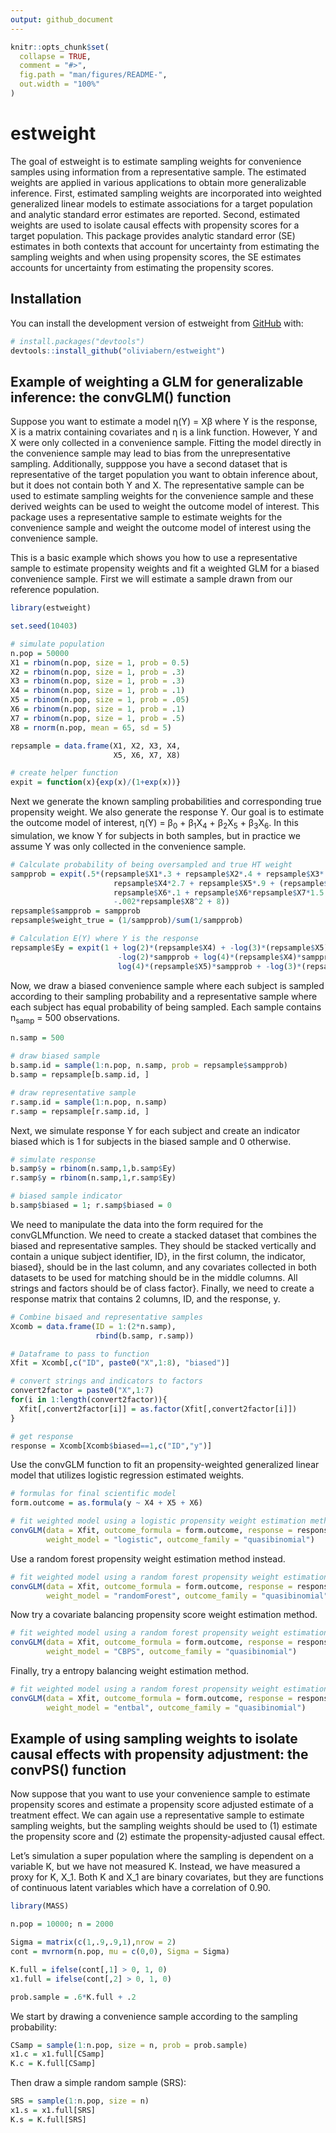 ```yaml
---
output: github_document
---
```


<!-- README.md is generated from README.Rmd. Please edit that file -->

```r
knitr::opts_chunk$set(
  collapse = TRUE,
  comment = "#>",
  fig.path = "man/figures/README-",
  out.width = "100%"
)
```

# estweight

<!-- badges: start -->
<!-- badges: end -->

The goal of estweight is to estimate sampling weights for convenience samples using information from a representative sample. The estimated weights are applied in various applications to obtain more generalizable inference. First, estimated sampling weights are incorporated into weighted generalized linear models to estimate associations for a target population and analytic standard error estimates are reported. Second, estimated weights are used to isolate causal effects with propensity scores for a target population. This package provides analytic standard error (SE) estimates in both contexts that account for uncertainty from estimating the sampling weights and when using propensity scores, the SE estimates accounts for uncertainty from estimating the propensity scores.

## Installation

You can install the development version of estweight from [GitHub](https://github.com/) with:

``` r
# install.packages("devtools")
devtools::install_github("oliviabern/estweight")
```
## Example of weighting a GLM for generalizable inference: the convGLM() function

Suppose you want to estimate a model &eta;(Y) = X&beta; where Y is the response, X is a matrix containing covariates and &eta; is a link function. However, Y and X were only collected in a convenience sample. Fitting the model directly in the convenience sample may lead to bias from the unrepresentative sampling. Additionally, supppose you have a second dataset that is representative of the target population you want to obtain inference about, but it does not contain both Y and X. The representative sample can be used to estimate sampling weights for the convenience sample and these derived weights can be used to weight the outcome model of interest. This package uses a representative sample to estimate weights for the convenience sample and weight the outcome model of interest using the convenience sample. 


This is a basic example which shows you how to use a representative sample to estimate propensity weights and fit a weighted GLM for a biased convenience sample. First we will estimate a sample drawn from our reference population. 

```r
library(estweight)

set.seed(10403)

# simulate population
n.pop = 50000
X1 = rbinom(n.pop, size = 1, prob = 0.5)
X2 = rbinom(n.pop, size = 1, prob = .3)
X3 = rbinom(n.pop, size = 1, prob = .3)
X4 = rbinom(n.pop, size = 1, prob = .1)
X5 = rbinom(n.pop, size = 1, prob = .05)
X6 = rbinom(n.pop, size = 1, prob = .1)
X7 = rbinom(n.pop, size = 1, prob = .5)
X8 = rnorm(n.pop, mean = 65, sd = 5)

repsample = data.frame(X1, X2, X3, X4,
                       X5, X6, X7, X8)

# create helper function
expit = function(x){exp(x)/(1+exp(x))}

```

Next we generate the known sampling probabilities and corresponding true propensity weight. We also generate the response Y. Our goal is to estimate the outcome model of interest, &eta;(Y) = &beta;<sub>0</sub>  + &beta;<sub>1</sub>X<sub>4</sub> + &beta;<sub>2</sub>X<sub>5</sub> + &beta;<sub>3</sub>X<sub>6</sub>. In this simulation, we know Y for subjects in both samples, but in practice we assume Y was only collected in the convenience sample. 

```r
# Calculate probability of being oversampled and true HT weight
sampprob = expit(.5*(repsample$X1*.3 + repsample$X2*.4 + repsample$X3*.8 +
                       repsample$X4*2.7 + repsample$X5*.9 + (repsample$X3)*(repsample$X5)*2 +
                       repsample$X6*.1 + repsample$X6*repsample$X7*1.5 +
                       -.002*repsample$X8^2 + 8))
repsample$sampprob = sampprob
repsample$weight_true = (1/sampprob)/sum(1/sampprob)

# Calculation E(Y) where Y is the response
repsample$Ey = expit(1 + log(2)*(repsample$X4) + -log(3)*(repsample$X5) + log(2.5)*(repsample$X6) +
                        -log(2)*sampprob + log(4)*(repsample$X4)*sampprob +
                        log(4)*(repsample$X5)*sampprob + -log(3)*(repsample$X6)*sampprob)
```

Now, we draw a  biased convenience sample where each subject is sampled according to their sampling probability and a representative sample where each subject has equal probability of being sampled. Each sample contains n<sub>samp</sub> = 500 observations.  

```r
n.samp = 500

# draw biased sample
b.samp.id = sample(1:n.pop, n.samp, prob = repsample$sampprob)
b.samp = repsample[b.samp.id, ]

# draw representative sample
r.samp.id = sample(1:n.pop, n.samp)
r.samp = repsample[r.samp.id, ]
```

Next, we simulate response Y for each subject and create an indicator biased which is 1 for subjects in the biased sample and 0 otherwise. 

```r
# simulate response
b.samp$y = rbinom(n.samp,1,b.samp$Ey)
r.samp$y = rbinom(n.samp,1,r.samp$Ey)

# biased sample indicator
b.samp$biased = 1; r.samp$biased = 0
```

We need to manipulate the data into the form required for the convGLMfunction. We need to create a stacked dataset that combines the biased and representative samples. They should be stacked vertically and contain a unique subject identifier, ID}, in the first column, the indicator, biased}, should be in the last column, and any covariates collected in both datasets to be used for matching should be in the middle columns. All strings and factors should be of class factor}. Finally, we need to create a response matrix that contains 2 columns, ID, and the response, y. 

```r
# Combine bisaed and representative samples
Xcomb = data.frame(ID = 1:(2*n.samp),
                   rbind(b.samp, r.samp))

# Dataframe to pass to function
Xfit = Xcomb[,c("ID", paste0("X",1:8), "biased")]

# convert strings and indicators to factors
convert2factor = paste0("X",1:7)
for(i in 1:length(convert2factor)){
  Xfit[,convert2factor[i]] = as.factor(Xfit[,convert2factor[i]])
}

# get response
response = Xcomb[Xcomb$biased==1,c("ID","y")]
```

Use the convGLM function to fit an propensity-weighted generalized linear model that utilizes logistic regression estimated weights. 

```r
# formulas for final scientific model
form.outcome = as.formula(y ~ X4 + X5 + X6)

# fit weighted model using a logistic propensity weight estimation method
convGLM(data = Xfit, outcome_formula = form.outcome, response = response,
        weight_model = "logistic", outcome_family = "quasibinomial")

```

Use a random forest propensity weight estimation method instead.

```r
# fit weighted model using a random forest propensity weight estimation method
convGLM(data = Xfit, outcome_formula = form.outcome, response = response,
        weight_model = "randomForest", outcome_family = "quasibinomial")

```

Now try a covariate balancing propensity score weight estimation method.

```r
# fit weighted model using a random forest propensity weight estimation method
convGLM(data = Xfit, outcome_formula = form.outcome, response = response,
        weight_model = "CBPS", outcome_family = "quasibinomial")

```

Finally, try a entropy balancing weight estimation method.

```r
# fit weighted model using a random forest propensity weight estimation method
convGLM(data = Xfit, outcome_formula = form.outcome, response = response,
        weight_model = "entbal", outcome_family = "quasibinomial")

```

## Example of using sampling weights to isolate causal effects with propensity adjustment: the convPS() function

Now suppose that you want to use your convenience sample to estimate propensity scores and estimate
a propensity score adjusted estimate of a treatment effect. We can again use a representative sample 
to estimate sampling weights, but the sampling weights should be used to (1) estimate the propensity score and (2) estimate the propensity-adjusted causal effect. 

Let's simulation a super population where the sampling is dependent on a variable K, but we have not measured K. Instead, we have measured a proxy for K, X_1. Both K and X_1 are binary covariates, but they are functions of continuous latent variables which have a correlation of 0.90.


```r
library(MASS)

n.pop = 10000; n = 2000

Sigma = matrix(c(1,.9,.9,1),nrow = 2)
cont = mvrnorm(n.pop, mu = c(0,0), Sigma = Sigma)

K.full = ifelse(cont[,1] > 0, 1, 0)
x1.full = ifelse(cont[,2] > 0, 1, 0)

prob.sample = .6*K.full + .2
```

We start by drawing a convenience sample according to the sampling probability:

```r
CSamp = sample(1:n.pop, size = n, prob = prob.sample)
x1.c = x1.full[CSamp]
K.c = K.full[CSamp]
```

Then draw a simple random sample (SRS):

```r
SRS = sample(1:n.pop, size = n)
x1.s = x1.full[SRS]
K.s = K.full[SRS]
```





